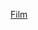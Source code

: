 {{Navbox
| name = 英国电影学院奖最佳影片
| title = [[英国电影学院奖最佳影片]]
| basestyle = background: #BDB76B
| state = {{{state|autocollapse}}}
| bodyclass = hlist

| group1 = 
| list1  = 
* 《[[黄金时代 (1946年电影)|黄金时代]]》 (1947)
* 《[[哈姆雷特 (1948年电影)|哈姆雷特]]》 (1948)
* 《[[單車失竊記]]》 (1949)
* 《[[彗星美人]]》 (1950)
* 《[[輪舞]]》 (1951)
* 《{{le|一飛沖天|The Sound Barrier}}》 (1952)
* 《[[禁忌的遊戲|-{zh-tw:禁忌的遊戲;zh-hk:禁止的遊戲;zh-hans:禁忌游戏}-]]》 (1953)
* 《[[恐惧的代价]]》 (1954)
* 《{{le|理查三世 (1955年電影)|Richard III (1955 film)}}》 (1955)
* 《[[不堪回首話當年|-{zh-cn:酒店; zh-hk:不堪回首話當年; zh-hk:酒店;}-]]》 (1956)
* 《[[桂河大桥|-{zh-tw:桂河大橋;zh-hk:桂河橋;zh-hans:桂河大桥}-]]》 (1957)
* 《{{le|金屋淚|Room at the Top (1959 film)}}》 (1958)
* 《[[賓漢|-{zh-tw:賓漢;zh-hk:賓虛;zh-hans:宾虚}-]]》 (1959)
* 《[[公寓春光]]》 (1960)
* 《{{le|士兵之歌|Ballad of a Soldier}}》 (1961)
* 《[[江湖浪子 (電影)|江湖浪子]]》 (1961)
* 《[[阿拉伯的劳伦斯 (电影)|-{zh-tw:阿拉伯的勞倫斯;zh-hk:沙漠梟雄;zh-hans:阿拉伯的劳伦斯}-]]》 (1962)
* 《[[風流劍客走天涯]]》 (1963)
* 《[[奇爱博士|-{zh-tw:奇愛博士;zh-hk:密碼一一四;zh-hans:奇爱博士}-]]》 (1964)
* 《[[窈窕淑女 (電影)|窈窕淑女]]》 (1965)
* 《[[靈慾春宵]]》 (1966)
* 《[[良相佐國|-{zh-tw:良相佐國;zh-hk:日月精忠;zh-hans:四季之人}-]]》 (1967)
* 《[[毕业生 (电影)|毕业生]]》 (1968)
* 《[[午夜牛郎]]》 (1969)
* 《[[虎豹小霸王|-{zh-tw:虎豹小霸王;zh-hk:神鎗手與智多星;zh-hans:虎豹小霸王}-]]》 (1970)
* 《{{le|血腥的星期天|Sunday Bloody Sunday (film)}}》 (1971)
* 《[[歌廳 (電影)|歌廳]]》 (1972)
* 《[[日以作夜]]》 (1973)
* 《{{le|勒亢魯希安|Lacombe, Lucien}}》 (1974)
* 《[[愛莉絲不住在這裡|-{zh-tw:再見愛麗絲;zh-hk:愛莉絲不住在這裡;zh-hans:曾经沧海难为水}-]]》 (1975)
* 《[[飛越瘋人院|-{zh-tw:飛越杜鵑窩;zh-hk:飛越瘋人院;zh-hans:飞跃疯人院}-]]》 (1976)
* 《[[安妮·霍尔]]》 (1977)
* 《[[朱丽娅 (电影)|朱丽娅]]》 (1978)
* 《[[曼哈頓 (電影)|曼哈頓]]》 (1979)
* 《[[象人 (電影)|象人]]》 (1980)
* 《[[烈火戰車 (1981年電影)|-{zh-tw:火戰車;zh-hk:烈火戰車;zh-hans:烈火战车}-]]》 (1981)
* 《[[甘地傳|-{zh-tw:甘地;zh-hk:甘地傳;zh-hans:甘地传}-]]》 (1982)
* 《{{le|凡夫俗女|Educating Rita (film)}}》 (1983)
* 《[[杀戮战场]]》 (1984)
* 《[[开罗紫玫瑰]]》 (1985)
* 《[[看得见风景的房间 (电影)|-{zh-tw:窗外有藍天;zh-hk:翡冷翠之戀;zh-hans:看得见风景的房间}-]]》 (1986)
* 《[[男人的野心]]》 (1987)
* 《[[末代皇帝 (电影)|末代皇帝]]》 (1988)
* 《[[死亡诗社|-{zh-tw:春風化雨;zh-hk:暴雨驕陽;zh-hans:死亡诗社}-]]》 (1989)
* 《[[盜亦有道|-{zh-tw:四海好傢伙;zh-hk:盜亦有道;zh-hans:好家伙}-]]》 (1990)
* 《{{le|追梦者|The Commitments (film)}}》 (1991)
* 《[[此情可問天|-{zh-tw:此情可問天;zh-hk:此情可問天;zh-hans:霍华德庄园}-]]》 (1992)
* 《[[辛德勒的名单]]》 (1993)
* 《[[四個婚禮一個葬禮|-{zh-tw:妳是我今生的新娘;zh-hk:四個婚禮一個葬禮;zh-hans:四个婚礼和一个葬礼}-]]》 (1994)
* 《[[理性與感性 (電影)|-{zh-tw:理性與感性;zh-hk:理智與情感;zh-hans:理智与情感}-]]》 (1995)
* 《[[英倫情人]]》 (1996)
* 《[[光豬六壯士|-{zh-tw:一路到底：脫線舞男;zh-hk:光豬六壯士;zh-hans:一脱到底}-]]》 (1997)
* 《[[莎翁情史|-{zh:莎翁情史;zh-hans:莎翁情史;zh-hant:莎翁情史;zh-hk:寫我深情;zh-mo:寫我深情;zh-tw:莎翁情史;}-]]》 (1998)
* 《[[美國心玫瑰情]]》 (1999)
* 《[[角斗士 (电影)|-{zh:角斗士;zh-hans:角斗士;zh-hant:角鬥士;zh-hk:帝國驕雄;zh-mo:帝國驕雄;zh-tw:神鬼戰士;}-]]》 (2000)
* 《[[指环王：护戒使者|-{zh-tw:魔戒首部曲：魔戒現身;zh-hk:魔戒首部曲：魔戒現身;zh-hans:指环王：护戒使者}-]]》 (2001)
* 《[[钢琴家 (电影)|-{zh-tw:戰地琴人;zh-hk:鋼琴戰曲;zh-hans:钢琴家}-]]》 (2002)
* 《[[指环王：王者归来|-{zh-tw:魔戒三部曲：王者再臨;zh-hk:魔戒三部曲：王者再臨;zh-hans:指环王：王者归来}-]]》 (2003)
* 《[[飞行者|-{zh-tw:神鬼玩家;zh-hk:娛樂大亨;zh-hans:飞行家}-]]》 (2004)
* 《[[斷背山]]》 (2005)
* 《[[英女皇 (電影)|-{zh-tw:黛妃與女皇;zh-hk:英女皇;zh-cn:女王;zh-sg:王妃与我}-]]》 (2006)
* 《[[贖罪 (電影)|-{zh-tw:贖罪;zh-hk:愛．誘．罪;zh-hans:赎罪}-]]》 (2007)
* 《[[貧民百萬富翁|-{zh-tw:貧民百萬富翁;zh-hk:一百萬零一夜;zh-hans:贫民窟的百万富翁}-]]》 (2008)
* 《[[拆彈部隊|-{zh-tw:危機倒數;zh-hk:拆彈雄心;zh-hans:拆弹部队}-]]》 (2009)
* 《[[国王的演讲|-{zh-tw:王者之聲：宣戰時刻;zh-hk:皇上無話兒;zh-hans:国王的演讲}-]]》 (2010)
* 《[[艺术家 (电影)|艺术家]]》 (2011)
* 《[[逃离德黑兰|-{zh-tw:亞果出任務;zh-hk:ARGO–救參任務;zh-hans:逃离德黑兰}-]]》 (2012)
* 《[[为奴十二年|-{zh-tw:自由之心;zh-hk:被奪走的12年;zh-hans:为奴十二年}-]]》 (2013)
* 《[[少年时代|-{zh-tw:年少時代;zh-hk:我們都是這樣長大的;zh-hans:少年时代}-]]》 (2014)
* 《[[神鬼獵人|-{zh-tw:神鬼獵人;zh-hk:復仇勇者;zh-hans:荒野猎人}-]]》 (2015)
* 《[[樂來越愛你|-{zh-tw:樂來越愛你;zh-hk:星聲夢裡人;zh-hans:爱乐之城}-]]》 (2016)
* 《[[三块广告牌]]》 (2017)
* 《[[羅馬 (2018年電影)|羅馬]]》 (2018)
* 《[[1917 (電影)|-{zh-tw:1917;zh-hk:1917：逆戰救兵;zh-hans:1917}-]]》 (2019)
* 《[[无依之地]]》 (2020)
* 《[[犬山記]]》 (2021)
}}<noinclude>
{{collapsible option}}
[[Category:英国电影学院奖最佳影片| ]]
[[Category:英国电影学院奖模板|Film]]
</noinclude>